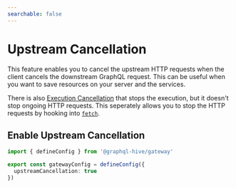 ```yaml
---
searchable: false
---
```



# Upstream Cancellation

This feature enables you to cancel the upstream HTTP requests when the client cancels the downstream
GraphQL request. This can be useful when you want to save resources on your server and the services.

There is also
[Execution Cancellation](/docs/gateway/other-features/performance/execution-cancellation) that stops
the execution, but it doesn't stop ongoing HTTP requests. This seperately allows you to stop the
HTTP requests by hooking into [`fetch`](https://developer.mozilla.org/en-US/docs/Web/API/Fetch_API).

## Enable Upstream Cancellation

```ts filename="gateway.config.ts"
import { defineConfig } from '@graphql-hive/gateway'

export const gatewayConfig = defineConfig({
  upstreamCancellation: true
})
```
